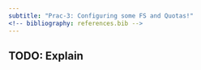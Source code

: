 ```yaml
---
subtitle: "Prac-3: Configuring some FS and Quotas!"
<!-- bibliography: references.bib -->
---
```


## TODO: Explain